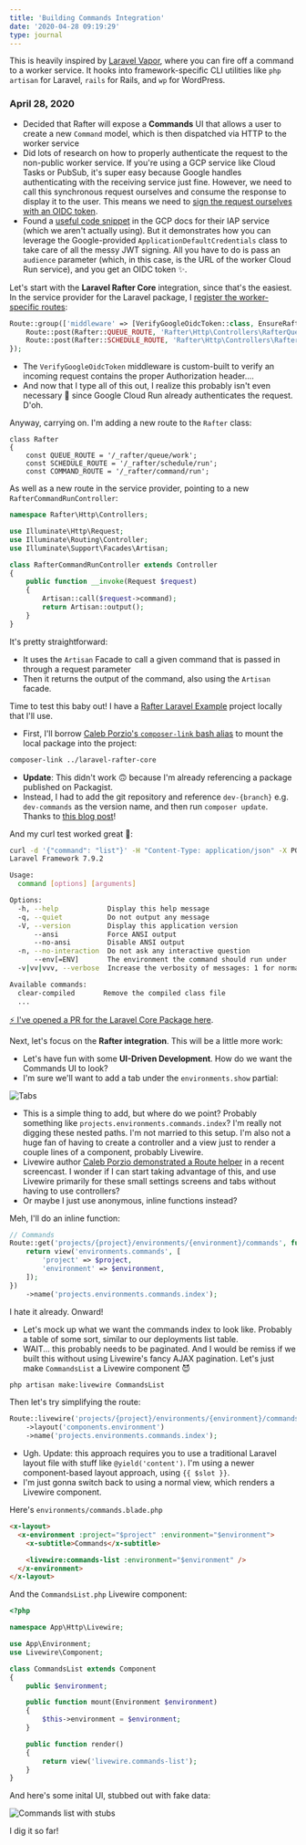 ```yaml
---
title: 'Building Commands Integration'
date: '2020-04-28 09:19:29'
type: journal
---
```


This is heavily inspired by [Laravel Vapor](https://vapor.laravel.com), where you can fire off a command to a worker service. It hooks into framework-specific CLI utilities like `php artisan` for Laravel, `rails` for Rails, and `wp` for WordPress.

### April 28, 2020

- Decided that Rafter will expose a **Commands** UI that allows a user to create a new `Command` model, which is then dispatched via HTTP to the worker service
- Did lots of research on how to properly authenticate the request to the non-public worker service. If you're using a GCP service like Cloud Tasks or PubSub, it's super easy because Google handles authenticating with the receiving service just fine. However, we need to call this synchronous request ourselves and consume the response to display it to the user. This means we need to [sign the request ourselves with an OIDC token](https://cloud.google.com/run/docs/authenticating/service-to-service).
- Found a [useful code snippet](https://cloud.google.com/iap/docs/authentication-howto#authenticating_from_a_service_account) in the GCP docs for their IAP service (which we aren't actually using). But it demonstrates how you can leverage the Google-provided `ApplicationDefaultCredentials` class to take care of all the messy JWT signing. All you have to do is pass an `audience` parameter (which, in this case, is the URL of the worker Cloud Run service), and you get an OIDC token ✨.

Let's start with the **Laravel Rafter Core** integration, since that's the easiest. In the service provider for the Laravel package, I [register the worker-specific routes](https://github.com/rafter-platform/laravel-rafter-core/blob/594cadcec5891114cbe905208a350a0b68d1e332/src/RafterServiceProvider.php#L59-L62):

```php
Route::group(['middleware' => [VerifyGoogleOidcToken::class, EnsureRafterWorker::class]], function () {
    Route::post(Rafter::QUEUE_ROUTE, 'Rafter\Http\Controllers\RafterQueueWorkerController');
    Route::post(Rafter::SCHEDULE_ROUTE, 'Rafter\Http\Controllers\RafterScheduleRunController');
});
```

- The `VerifyGoogleOidcToken` middleware is custom-built to verify an incoming request contains the proper Authorization header....
- And now that I type all of this out, I realize this probably isn't even necessary 🙈 since Google Cloud Run already authenticates the request. D'oh.

Anyway, carrying on. I'm adding a new route to the `Rafter` class:

```php{5}
class Rafter
{
    const QUEUE_ROUTE = '/_rafter/queue/work';
    const SCHEDULE_ROUTE = '/_rafter/schedule/run';
    const COMMAND_ROUTE = '/_rafter/command/run';
```

As well as a new route in the service provider, pointing to a new `RafterCommandRunController`:

```php
namespace Rafter\Http\Controllers;

use Illuminate\Http\Request;
use Illuminate\Routing\Controller;
use Illuminate\Support\Facades\Artisan;

class RafterCommandRunController extends Controller
{
    public function __invoke(Request $request)
    {
        Artisan::call($request->command);
        return Artisan::output();
    }
}
```

It's pretty straightforward:

- It uses the `Artisan` Facade to call a given command that is passed in through a request parameter
- Then it returns the output of the command, also using the `Artisan` facade.

Time to test this baby out! I have a [Rafter Laravel Example](https://github.com/rafter-platform/rafter-example-laravel) project locally that I'll use.

- First, I'll borrow [Caleb Porzio's `composer-link` bash alias](https://calebporzio.com/bash-alias-composer-link-use-local-folders-as-composer-dependancies/) to mount the local package into the project:

```bash
composer-link ../laravel-rafter-core
```

- **Update**: This didn't work 🙃 because I'm already referencing a package published on Packagist.
- Instead, I had to add the git repository and reference `dev-{branch}` e.g. `dev-commands` as the version name, and then run `composer update`. Thanks to [this blog post](https://lornajane.net/posts/2014/use-a-github-branch-as-a-composer-dependency)!

And my curl test worked great 🎉:

```bash
curl -d '{"command": "list"}' -H "Content-Type: application/json" -X POST http://rafter-example-laravel.test/_rafter/command/run
Laravel Framework 7.9.2

Usage:
  command [options] [arguments]

Options:
  -h, --help            Display this help message
  -q, --quiet           Do not output any message
  -V, --version         Display this application version
      --ansi            Force ANSI output
      --no-ansi         Disable ANSI output
  -n, --no-interaction  Do not ask any interactive question
      --env[=ENV]       The environment the command should run under
  -v|vv|vvv, --verbose  Increase the verbosity of messages: 1 for normal output, 2 for more verbose output and 3 for debug

Available commands:
  clear-compiled       Remove the compiled class file
  ...
```

[⚡️ I've opened a PR for the Laravel Core Package here](https://github.com/rafter-platform/laravel-rafter-core/pull/1).

Next, let's focus on the **Rafter integration**. This will be a little more work:

- Let's have fun with some **UI-Driven Development**. How do we want the Commands UI to look?
- I'm sure we'll want to add a tab under the `environments.show` partial:

![Tabs](./tabs.png)

- This is a simple thing to add, but where do we point? Probably something like `projects.environments.commands.index`? I'm really not digging these nested paths. I'm not married to this setup. I'm also not a huge fan of having to create a controller and a view just to render a couple lines of a component, probably Livewire.
- Livewire author [Caleb Porzio demonstrated a Route helper](https://laravel-livewire.com/screencasts/s1-setting-up-the-component) in a recent screencast. I wonder if I can start taking advantage of this, and use Livewire primarily for these small settings screens and tabs without having to use controllers?
- Or maybe I just use anonymous, inline functions instead?

Meh, I'll do an inline function:

```php
// Commands
Route::get('projects/{project}/environments/{environment}/commands', function (\App\Project $project, \App\Environment $environment) {
    return view('environments.commands', [
        'project' => $project,
        'environment' => $environment,
    ]);
})
    ->name('projects.environments.commands.index');
```

I hate it already. Onward!

- Let's mock up what we want the commands index to look like. Probably a table of some sort, similar to our deployments list table.
- WAIT... this probably needs to be paginated. And I would be remiss if we built this without using Livewire's fancy AJAX pagination. Let's just make `CommandsList` a Livewire component 😈

```bash
php artisan make:livewire CommandsList
```

Then let's try simplifying the route:

```php
Route::livewire('projects/{project}/environments/{environment}/commands', 'commands-list')
    ->layout('components.environment')
    ->name('projects.environments.commands.index');
```

- Ugh. Update: this approach requires you to use a traditional Laravel layout file with stuff like `@yield('content')`. I'm using a newer component-based layout approach, using `{{ $slot }}`.
- I'm just gonna switch back to using a normal view, which renders a Livewire component.

Here's `environments/commands.blade.php`

```html
<x-layout>
  <x-environment :project="$project" :environment="$environment">
    <x-subtitle>Commands</x-subtitle>

    <livewire:commands-list :environment="$environment" />
  </x-environment>
</x-layout>
```

And the `CommandsList.php` Livewire component:

```php
<?php

namespace App\Http\Livewire;

use App\Environment;
use Livewire\Component;

class CommandsList extends Component
{
    public $environment;

    public function mount(Environment $environment)
    {
        $this->environment = $environment;
    }

    public function render()
    {
        return view('livewire.commands-list');
    }
}
```

And here's some inital UI, stubbed out with fake data:

![Commands list with stubs](./commands-1.png)

I dig it so far!
